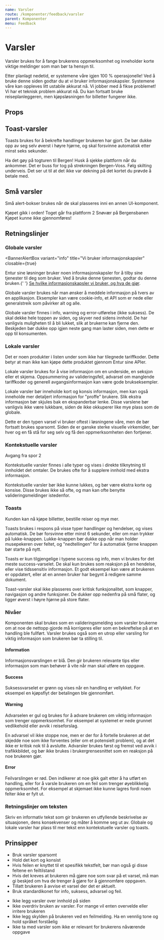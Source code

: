 ```yaml
---
name: Varsler
route: /komponenter/feedback/varsler
parent: Komponenter
menu: Feedback
---
```



# Varsler

Varsler brukes for å fange brukerens oppmerksomhet og inneholder korte viktige meldinger som man bør ta hensyn til.

<Playground>
  <BannerAlertBox
    variant="success"
    title="Systemene våre er oppe igjen!"
    closable={true}
    style={{ marginBottom: '1em' }}
  >
    Etter planlagt nedetid, er systemene våre igjen 100 % operasjonelle!
  </BannerAlertBox>
  <BannerAlertBox
    variant="info"
    title="Vi bruker informasjonskapsler"
    closable={true}
    style={{ marginBottom: '1em' }}
  >
    Ved å bruke denne siden godtar du at vi bruker informasjonskapsler.
  </BannerAlertBox>
  <BannerAlertBox
    variant="warning"
    title="Systemene våre er ustabile"
    closable={true}
    style={{ marginBottom: '1em' }}
  >
    Systemene våre kan oppleves litt ustabile akkurat nå. Vi jobber med å fikse
    problemet!
  </BannerAlertBox>
  <BannerAlertBox
    variant="error"
    title="Kjøp kan ikke gjennomføres nå"
    closable={true}
    style={{ marginBottom: '1em' }}
  >
    Vi har et teknisk problem akkurat nå. Du kan fortsatt bruke
    reiseplanleggeren, men kjøpsløsningen for billetter fungerer ikke.
  </BannerAlertBox>
</Playground>

## Props

<Props of={BannerAlertBox} />

## Toast-varsler

Toasts brukes for å bekrefte handlinger brukeren har gjort. De bør dukke opp av seg selv øverst i høyre hjørne, og skal forsvinne automatisk etter minst seks sekunder.

<Playground>
  <div
    style={{
      display: 'grid',
      gridTemplateColumns: '1fr 1fr',
      gap: '1em 1em',
      alignItems: 'center',
      justifyItems: 'center',
    }}
  >
    <ToastAlertBox variant="success" title="Nå har du billett!">
      Ha det gøy på togturen til Bergen!
    </ToastAlertBox>
    <ToastAlertBox variant="info" title="Toget går fra plattform 2">
      Husk å sjekke plattform når du ankommer.
    </ToastAlertBox>
    <ToastAlertBox
      variant="warning"
      title="Buss for tog på deler av strekningen"
    >
      Det er buss for tog på strekningen Bergen-Voss. Følg skilting underveis.
    </ToastAlertBox>
    <ToastAlertBox variant="error" title="Kjøpet kunne ikke gjennomføres!">
      Det ser ut til at det ikke var dekning på det kortet du prøvde å betale
      med.
    </ToastAlertBox>
  </div>
</Playground>

## Små varsler

Små alert-bokser brukes når de skal plasseres inni en annen UI-komponent.

<Playground>
  <div
    style={{
      display: 'grid',
      gridTemplateColumns: '1fr 1fr',
      gap: '1em 1em',
    }}
  >
    <SmallAlertBox variant="success" style={{ width: '100%' }}>
      Kjøpet gikk i orden!
    </SmallAlertBox>
    <SmallAlertBox variant="info" style={{ width: '100%' }}>
      Toget går fra plattform 2
    </SmallAlertBox>
    <SmallAlertBox variant="warning" style={{ width: '100%' }}>
      Snøvær på Bergensbanen
    </SmallAlertBox>
    <SmallAlertBox variant="error" style={{ width: '100%' }}>
      Kjøpet kunne ikke gjennomføres!
    </SmallAlertBox>
  </div>
</Playground>

## Retningslinjer

### Globale varsler

<BannerAlertBox
  variant="info"
  title="Vi bruker informasjonskapsler"
  closable={true}
>
  Entur sine løsninger bruker noen informasjonskapsler for å tilby sine
  tjenester til deg som bruker. Ved å bruke denne tjenesten, godtar du denne
  bruken.{' '}
  <a href="#">Se hvilke informasjonskapsler vi bruker, og hva de gjør</a>.
</BannerAlertBox>

Globale varsler brukes når man ønsker å meddele informasjon på tvers av en applikasjon. Eksempler kan være cookie-info, et API som er nede eller generalstreik som påvirker alt og alle.

Globale varsler finnes i info, warning og error-utførelse (ikke suksess). De skal dekke hele toppen av siden, og skyver ned sidens innhold. De har vanligvis muligheten til å bli lukket, slik at brukerne kan fjerne den. Beskjeden bør dukke opp igjen neste gang man laster siden, men dette er opp til konsumenten.

### Lokale varsler

<BannerAlertBox variant="warning" title="Manglende tariffkoder">
  Det er noen produkter i listen under som ikke har tilegnede tariffkoder. Dette
  betyr at man ikke kan kjøpe dette produktet gjennom Entur sine APIer.
</BannerAlertBox>

Lokale varsler brukes for å vise informasjon om en underside, en seksjon eller et skjema. Oppsummering av valideringsfeil, advarsel om manglende tariffkoder og generell avgangsinformasjon kan være gode brukseksempler.

Lokale varsler bør inneholde kort og konsis informasjon, men kan også inneholde mer detaljert informasjon for "proffe" brukere. Slik ekstra informasjon bør skjules bak en ekspanderbar lenke. Disse varslene bør vanligvis ikke være lukkbare, siden de ikke okkuperer like mye plass som de globale.

Dette er den typen varsel vi bruker oftest i løsningene våre, men de bør fortsatt brukes sparsomt. Siden de er ganske sterke visuelle virkemidler, bør hver og en få stå for seg selv og få den oppmerksomheten den fortjener.

### Kontekstuelle varsler

<SmallAlertBox variant="info">Avgang fra spor 2</SmallAlertBox>

Kontekstuelle varsler finnes i alle typer og vises i direkte tilknytning til innholdet det omtaler. De brukes ofte for å supplere innhold med ekstra informasjon.

Kontekstuelle varsler bør ikke kunne lukkes, og bør være ekstra korte og konsise. Disse brukes ikke så ofte, og man kan ofte benytte valideringsmeldinger istedenfor.

### Toasts

<ToastAlertBox variant="success" title="Kunden ble opprettet">
  Kunden kan nå kjøpe billetter, bestille reiser og mye mer.
</ToastAlertBox>

Toasts brukes i respons på visse typer handlinger og hendelser, og vises automatisk. De bør forsvinne etter minst 6 sekunder, eller om man trykker på lukke-knappen. Lukke-knappen bør dukke opp når man holder musepekeren over feltet, og "nedtellingen" for å automatisk fjerne knappen bør starte på nytt.

Toasts er kun tilgjengelige i typene success og info, men vi brukes for det meste success-varselet. De skal kun brukes som reaksjon på en hendelse, eller vise tidssensitiv informasjon. Et godt eksempel kan være at brukeren er oppdatert, eller at en annen bruker har begynt å redigere samme dokument.

Toast-varsler skal ikke plasseres over kritisk funksjonalitet, som knapper, navigasjon og andre funksjoner. De dukker opp nedenfra på små flater, og ligger øverst i høyre hjørne på store flater.

### Nivåer

Komponenten skal brukes som en valideringsmelding som varsler brukerne om at noe de nettopp gjorde må korrigeres eller som en bekreftelse på at en handling ble fullført. Varsler brukes også som en utrop eller varsling for viktig informasjon som brukeren bør ta stilling til.

#### Information

Informasjonsvarslingen er blå. Den gir brukeren relevante tips eller informasjon som man behøver å vite når man skal utføre en oppgave.

#### Success

Suksessvarselet er grønn og vises når en handling er vellykket. For eksempel en kjøpsflyt der betalingen ble gjennomført.

#### Warning

Advarselen er gul og brukes for å advare brukeren om viktig informasjon som trenger oppmerksomhet. For eksempel at systemet er nede grunnet vedlikehold eller avvik i reiseforslag.

En advarsel vil ikke stoppe noe, men er der for å fortelle brukeren at det skjedde noe som ikke forventes (eller om et potensielt problem), og at det ikke er kritisk nok til å avslutte. Advarsler brukes først og fremst ved avvik i trafikkbildet, og bør ikke brukes i brukergrensesnittet som en reaksjon på noe brukeren gjør.

#### Error

Feilvarslingen er rød. Den indikerer at noe gikk galt etter å ha utført en handling, eller for å varsle brukeren om en feil som trenger øyeblikkelig oppmerksomhet. For eksempel at skjemaet ikke kunne lagres fordi noen felter ikke er fylt ut.

### Retningslinjer om teksten

Skriv en informativ tekst som gir brukeren en utfyllende beskrivelse av situasjonen, dens konsekvenser og måter å komme seg ut av. Globale og lokale varsler har plass til mer tekst enn kontekstuelle varsler og toasts.

## Prinsipper

<BestPractices>
  <Example type="do">
    <ul>
      <li>Bruk varsler sparsomt</li>
      <li>Hold det kort og konsist</li>
      <li>
        Hvis feilen er knyttet til et spesifikk tekstfelt, bør man også gi disse
        feltene en feiltilstand
      </li>
      <li>
        Hvis det kreves at brukeren må gjøre noe som svar på et varsel, må man
        gi beskjed om hva de trenger å gjøre for å gjennomføre oppgaven.
      </li>
      <li>Tillatt brukeren å avvise et varsel der det er aktuelt.</li>
      <li>Bruk standardikonet for info, suksess, advarsel og feil.</li>
    </ul>
  </Example>
  <Example type="dont">
    <ul>
      <li>Ikke legg varsler over innhold på siden</li>
      <li>
        Ikke overdriv bruken av varsler. For mange vil enten overvelde eller
        irritere brukeren
      </li>
      <li>
        Ikke legg skylden på brukeren ved en feilmelding. Ha en vennlig tone og
        hold språket forståelig
      </li>
      <li>
        Ikke ta med varsler som ikke er relevant for brukerens nåværende oppgave
      </li>
    </ul>
  </Example>
</BestPractices>
